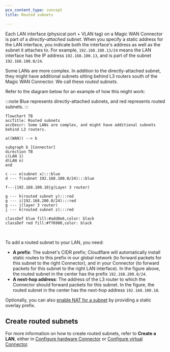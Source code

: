 ```yaml
---
pcx_content_type: concept
title: Routed subnets

---
```


Each LAN interface (physical port + VLAN tag) on a Magic WAN Connector is part of a _directly-attached subnet_. When you specify a static address for the LAN interface, you indicate both the interface's address as well as the subnet it attaches to. For example, `192.168.100.13/24` means the LAN interface has the IP address `192.168.100.13`, and is part of the subnet `192.168.100.0/24`.

Some LANs are more complex. In addition to the directly-attached subnet, they might have additional subnets sitting behind L3 routers south of the Magic WAN Connector. We call these _routed subnets_.

Refer to the diagram below for an example of how this might work:

:::note
Blue represents directly-attached subnets, and red represents routed subnets.
:::

```mermaid
flowchart TB
accTitle: Routed subnets
accDescr: Some LANs are complex, and might have additional subnets behind L3 routers.

a((WAN)) --> b

subgraph b [Connector]
direction TB
c(LAN 1)
d(LAN n)
end

c --- e(subnet x):::blue
d --- f(subnet 192.168.100.0/24):::blue

f---|192.168.100.10|g(Layer 3 router)

g --- h(routed subnet y):::red
g --- i(192.168.200.0/24):::red
g --- j(layer 3 router)
j --- k(routed subnet z):::red

classDef blue fill:#add8e6,color: black
classDef red fill:#ff6900,color: black
```

<br/>

To add a routed subnet to your LAN, you need:

- **A prefix**: The subnet's CIDR prefix; Cloudflare will automatically install static routes to this prefix in our global network (to forward packets for this subnet to the right Connector), and in your Connector (to forward packets for this subnet to the right LAN interface). In the figure above, the routed subnet in the center has the prefix `192.168.200.0/24`.
- **A next-hop address**: The address of the L3 router to which the Connector should forward packets for this subnet. In the figure, the routed subnet in the center has the next-hop address `192.168.100.10`.

Optionally, you can also [enable NAT for a subnet](/magic-wan/configuration/connector/network-options/nat-subnet/) by providing a static overlay prefix.

## Create routed subnets

For more information on how to create routed subnets, refer to **Create a LAN**, either in [Configure hardware Connector](/magic-wan/configuration/connector/configure-hardware-connector/#3-create-a-lan) or [Configure virtual Connector](/magic-wan/configuration/connector/configure-virtual-connector/#3-create-a-lan).
